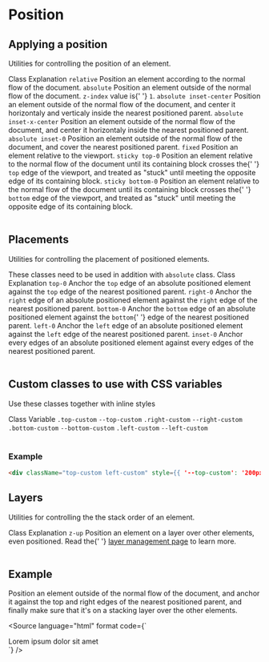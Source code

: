 


<Meta title={getTitle(__filename)} />

# Position

## Applying a position

Utilities for controlling the position of an element.

<Table className="color-norm">
    <TableHeader>
        <TableRow>
            <TableCell type="header">Class</TableCell>
            <TableCell type="header" className="w-3/4">
                Explanation
            </TableCell>
        </TableRow>
    </TableHeader>
    <TableBody>
        <TableRow>
            <TableCell>
                <code>relative</code>
            </TableCell>
            <TableCell>Position an element according to the normal flow of the document.</TableCell>
        </TableRow>
        <TableRow>
            <TableCell>
                <code>absolute</code>
            </TableCell>
            <TableCell>
                Position an element outside of the normal flow of the document. <code>z-index</code> value is{' '}
                <code>1</code>.
            </TableCell>
        </TableRow>
        <TableRow>
            <TableCell>
                <code>absolute inset-center</code>
            </TableCell>
            <TableCell>
                Position an element outside of the normal flow of the document, and center it horizontaly and verticaly
                inside the nearest positioned parent.
            </TableCell>
        </TableRow>
        <TableRow>
            <TableCell>
                <code>absolute inset-x-center</code>
            </TableCell>
            <TableCell>
                Position an element outside of the normal flow of the document, and center it horizontaly inside the
                nearest positioned parent.
            </TableCell>
        </TableRow>
        <TableRow>
            <TableCell>
                <code>absolute inset-0</code>
            </TableCell>
            <TableCell>
                Position an element outside of the normal flow of the document, and cover the nearest positioned parent.
            </TableCell>
        </TableRow>
        <TableRow>
            <TableCell>
                <code>fixed</code>
            </TableCell>
            <TableCell>Position an element relative to the viewport.</TableCell>
        </TableRow>
        <TableRow>
            <TableCell>
                <code>sticky top-0</code>
            </TableCell>
            <TableCell>
                Position an element relative to the normal flow of the document until its containing block crosses the{' '}
                <code>top</code> edge of the viewport, and treated as "stuck" until meeting the opposite edge of its
                containing block.
            </TableCell>
        </TableRow>
        <TableRow>
            <TableCell>
                <code>sticky bottom-0</code>
            </TableCell>
            <TableCell>
                Position an element relative to the normal flow of the document until its containing block crosses the{' '}
                <code>bottom</code> edge of the viewport, and treated as "stuck" until meeting the opposite edge of its
                containing block.
            </TableCell>
        </TableRow>
    </TableBody>
</Table>

## Placements

Utilities for controlling the placement of positioned elements.

<Alert type="info">
    These classes need to be used in addition with <code>absolute</code> class.
</Alert>

<Table className="color-norm">
    <TableHeader>
        <TableRow>
            <TableCell type="header">Class</TableCell>
            <TableCell type="header" className="w-3/4">
                Explanation
            </TableCell>
        </TableRow>
    </TableHeader>
    <TableBody>
        <TableRow>
            <TableCell>
                <code>top-0</code>
            </TableCell>
            <TableCell>
                Anchor the <code>top</code> edge of an absolute positioned element against the <code>top</code> edge of
                the nearest positioned parent.
            </TableCell>
        </TableRow>
        <TableRow>
            <TableCell>
                <code>right-0</code>
            </TableCell>
            <TableCell>
                Anchor the <code>right</code> edge of an absolute positioned element against the <code>right</code> edge
                of the nearest positioned parent.
            </TableCell>
        </TableRow>
        <TableRow>
            <TableCell>
                <code>bottom-0</code>
            </TableCell>
            <TableCell>
                Anchor the <code>bottom</code> edge of an absolute positioned element against the <code>bottom</code>{' '}
                edge of the nearest positioned parent.
            </TableCell>
        </TableRow>
        <TableRow>
            <TableCell>
                <code>left-0</code>
            </TableCell>
            <TableCell>
                Anchor the <code>left</code> edge of an absolute positioned element against the <code>left</code> edge
                of the nearest positioned parent.
            </TableCell>
        </TableRow>
        <TableRow>
            <TableCell>
                <code>inset-0</code>
            </TableCell>
            <TableCell>
                Anchor every edges of an absolute positioned element against every edges of the nearest positioned
                parent.
            </TableCell>
        </TableRow>
    </TableBody>
</Table>

## Custom classes to use with CSS variables

Use these classes together with inline styles

<Table className="color-norm">
    <TableHeader>
        <TableRow>
            <TableCell type="header" className="w-1/5">
                Class
            </TableCell>
            <TableCell type="header">Variable</TableCell>
        </TableRow>
    </TableHeader>
    <TableBody>
        <TableRow>
            <TableCell>
                <code>.top-custom</code>
            </TableCell>
            <TableCell>
                <code>--top-custom</code>
            </TableCell>
        </TableRow>
        <TableRow>
            <TableCell>
                <code>.right-custom</code>
            </TableCell>
            <TableCell>
                <code>--right-custom</code>
            </TableCell>
        </TableRow>
        <TableRow>
            <TableCell>
                <code>.bottom-custom</code>
            </TableCell>
            <TableCell>
                <code>--bottom-custom</code>
            </TableCell>
        </TableRow>
        <TableRow>
            <TableCell>
                <code>.left-custom</code>
            </TableCell>
            <TableCell>
                <code>--left-custom</code>
            </TableCell>
        </TableRow>
    </TableBody>
</Table>

### Example

```html
<div className="top-custom left-custom" style={{ '--top-custom': '200px', '--left-custom': '200px', }} />
```

## Layers

Utilities for controlling the the stack order of an element.

<Table className="color-norm">
    <TableHeader>
        <TableRow>
            <TableCell type="header">Class</TableCell>
            <TableCell type="header" className="w-3/4">
                Explanation
            </TableCell>
        </TableRow>
    </TableHeader>
    <TableBody>
        <TableRow>
            <TableCell>
                <code>z-up</code>
            </TableCell>
            <TableCell>
                Position an element on a layer over other elements, even positioned. Read the{' '}
                <a href="?path=/docs/core-concepts-layers-management--page">layer management page</a> to learn more.
            </TableCell>
        </TableRow>
    </TableBody>
</Table>

## Example

Position an element outside of the normal flow of the document, and anchor it against the top and right edges of the nearest positioned parent, and finally make sure that it's on a stacking layer over the other elements.

<Source
    language="html"
    format
    code={`
<div className="absolute top-0 right-0 z-up">Lorem ipsum dolor sit amet</div>
`}
/>
